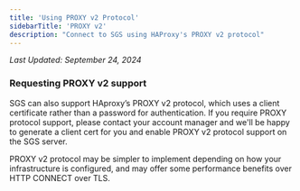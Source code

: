 ```yaml
---
title: 'Using PROXY v2 Protocol'
sidebarTitle: 'PROXY v2'
description: "Connect to SGS using HAProxy's PROXY v2 protocol"
---
```


_Last Updated: September 24, 2024_

### Requesting PROXY v2 support

SGS can also support HAproxy’s PROXY v2 protocol, which uses a client certificate rather than a password for
authentication. If you require PROXY protocol support, please contact your account manager and we'll be happy to
generate a client cert for you and enable PROXY v2 protocol support on the SGS server.

<Note>
  PROXY v2 protocol may be simpler to implement depending on how your infrastructure is configured, and may offer some
  performance benefits over HTTP CONNECT over TLS.
</Note>

